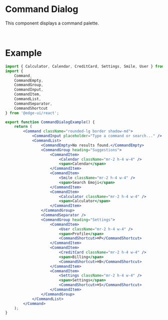 
<Head>
  <title>Command Dialog | EdgeUI</title>
</Head>

# Command Dialog

This component displays a command palette.

<CommandDialogExample/>

<br />

# Example

```jsx
import { Calculator, Calendar, CreditCard, Settings, Smile, User } from 'lucide-react';
import {
    Command,
    CommandEmpty,
    CommandGroup,
    CommandInput,
    CommandItem,
    CommandList,
    CommandSeparator,
    CommandShortcut
} from '@edge-ui/react';

export function CommandDialogExample() {
    return (
        <Command className="rounded-lg border shadow-md">
            <CommandInput placeholder="Type a command or search..." />
            <CommandList>
                <CommandEmpty>No results found.</CommandEmpty>
                <CommandGroup heading="Suggestions">
                    <CommandItem>
                        <Calendar className="mr-2 h-4 w-4" />
                        <span>Calendar</span>
                    </CommandItem>
                    <CommandItem>
                        <Smile className="mr-2 h-4 w-4" />
                        <span>Search Emoji</span>
                    </CommandItem>
                    <CommandItem>
                        <Calculator className="mr-2 h-4 w-4" />
                        <span>Calculator</span>
                    </CommandItem>
                </CommandGroup>
                <CommandSeparator />
                <CommandGroup heading="Settings">
                    <CommandItem>
                        <User className="mr-2 h-4 w-4" />
                        <span>Profile</span>
                        <CommandShortcut>⌘P</CommandShortcut>
                    </CommandItem>
                    <CommandItem>
                        <CreditCard className="mr-2 h-4 w-4" />
                        <span>Billing</span>
                        <CommandShortcut>⌘B</CommandShortcut>
                    </CommandItem>
                    <CommandItem>
                        <Settings className="mr-2 h-4 w-4" />
                        <span>Settings</span>
                        <CommandShortcut>⌘S</CommandShortcut>
                    </CommandItem>
                </CommandGroup>
            </CommandList>
        </Command>
    );
}
```
